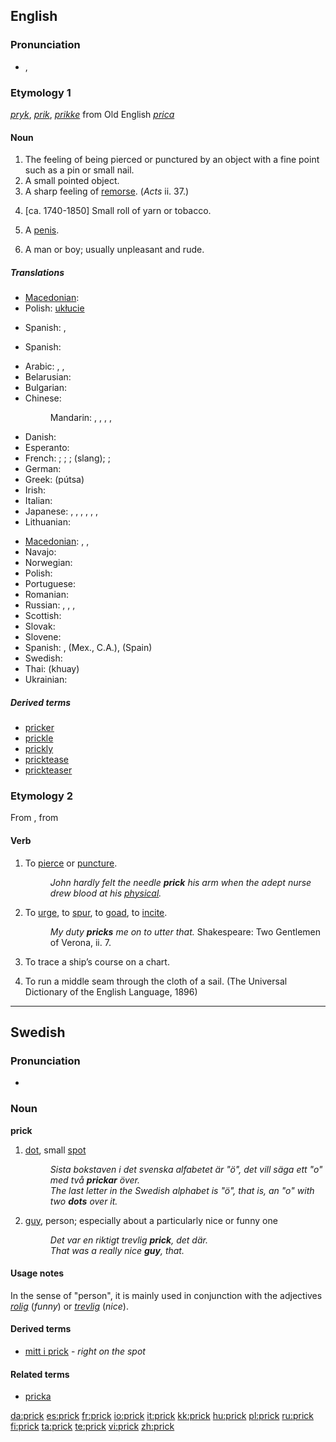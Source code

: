 {{wikipedia|dab=prick}}
==English==

===Pronunciation===
* {{IPA|/prɪk/}}, {{SAMPA|/prIk/}}
*: {{rhymes|ɪk}}

===Etymology 1===
{{etyl|enm}} ''[[pryk]]'', ''[[prik]]'', ''[[prikke]]'' from Old English ''[[prica]]''

====Noun====
{{en-noun}}

# The feeling of being pierced or punctured by an object with a fine point such as a pin or small nail.
# A small pointed object.
# A sharp feeling of [[remorse]]. (''Acts'' ii. 37.)
# {{nautical|obsolete}} [ca. 1740-1850] Small roll of yarn or tobacco.
# {{slang|vulgar|especially|_|US}} A [[penis]].
# {{US|British|slang|pejorative}} A man or boy; usually unpleasant and rude.

=====Translations=====
{{trans-top|feeling of being pierced or punctured}}
* [[Macedonian]]: {{t|mk|убод|m|tr=úbod|sc=Cyrl}}
* Polish: [[ukłucie]] {{n}}
{{trans-mid}}
* Spanish: {{t+|es|punzada|f}}, {{t+|es|piquete|m}}
{{trans-bottom}}

{{trans-top|sharp feeling of remorse}}
* Spanish: {{t-|es|remordimiento|m}}
{{trans-mid}}
{{trans-bottom}}

{{trans-top|(slang) a penis}}
* Arabic: {{t|ar|زب|m|tr=zubb|sc=Arab}},  {{t|ar|زبر|m|tr=zubr|sc=Arab}},  {{t|ar|أير|m|tr='ayr|sc=Arab}}
* Belarusian: {{t|be|хуй|m|tr=xuj|sc=Cyrl}}
* Bulgarian: {{t|bg|хуй|m|tr=huj|sc=Cyrl}}
* Chinese:
*: Mandarin: {{t|zh|雞巴|sc=Hani}},  {{t|zh|鸡巴|tr=jība|sc=Hani}},  {{t|zh|屌|tr=diǎo|sc=Hani}},  {{qualifier|euphemism}} {{t|zh|鳥|sc=Hani}},  {{t|zh|鸟|tr=diǎo|sc=Hani}}
* Danish: {{t+|da|prik|n}}
* Esperanto: {{t+|eo|kaco|xs=Esperanto}}
* French: {{t+|fr|bite|f}}; {{t+|fr|paf|m}}; {{t+|fr|pine|f}}; {{t+|fr|queue|f}} (slang); {{t+|fr|vit|m}}; {{t+|fr|zob|m}}
* German: {{t+|de|Pimmel|m}}
* Greek: {{t+|el|πούτσα|sc=Grek}} (pútsa) {{f}}
* Irish: {{t-|ga|slat|xs=Irish}}
* Italian: {{t-|it|kazzo}}
* Japanese: {{t|ja|ちんこ|tr=chinko|sc=Jpan}},  {{t|ja|ちんぽ|tr=chinpo|sc=Jpan}},  {{t|ja|ちんちん|tr=chinchin|sc=Jpan}},  {{qualifier|of children}} {{t|ja|おちんちん|tr=o-chinchin|sc=Jpan}},  {{t|ja|ぽこちん|tr=pokochin|sc=Jpan}},  {{t|ja|まら|tr=mara|sc=Jpan}},  {{t|ja|ちんぽこ|tr=chinpoko|sc=Jpan}}
* Lithuanian: {{t-|lt|bybis|xs=Lithuanian}}
{{trans-mid}}
* [[Macedonian]]: {{t|mk|стап|m|tr=stáp|sc=Cyrl}},  {{t|mk|мандало|n|tr=mándalo|sc=Cyrl}},  {{t|mk|кур|m|tr=kur|sc=Cyrl}}
* Navajo: {{tø|nv|acho'}}
* Norwegian: {{t+|no|pikk}}
* Polish: {{t+|pl|chuj}}
* Portuguese: {{t+|pt|pau}}
* Romanian: {{t+|ro|pula}}
* Russian: {{t+|ru|хуй|m|tr=xuj|sc=Cyrl}}, {{t+|ru|хер|m|tr=xer|sc=Cyrl}},  {{qualifier|mild}} {{t|ru|член|m|tr=člen|sc=Cyrl}},  {{qualifier|of children}} {{t|ru|писюн|m|tr=pisjún|sc=Cyrl}}
* Scottish: {{t-|gd|bod|xs=Scottish Gaelic}}
* Slovak: {{t-|sk|kurac}}
* Slovene: {{t-|sl|kokot}}
* Spanish: {{t-|es|reata|f}}, {{t+|es|macana|f}} (Mex., C.A.), {{t+|es|polla|f}} (Spain)
* Swedish: {{t+|sv|kuk}}
* Thai: {{t-|th|ควย|xs=Thai}} (khuay)
* Ukrainian: {{t|uk|хуй|m|tr=xuj|sc=Cyrl}}
{{trans-bottom}}

=====Derived terms=====
* [[pricker]]
* [[prickle]]
* [[prickly]]
* [[pricktease]]
* [[prickteaser]]

===Etymology 2===
From {{etyl|enm|en}} {{term|prikken||lang=enm}}, from {{etyl|ang|en}} {{term|prician||lang=ang}}

====Verb====
{{en-verb}}

# {{transitive}} To [[pierce]] or [[puncture]].
#: ''John hardly felt the needle '''prick''' his arm when the adept nurse drew blood at his [[physical]].''
# {{transitive|figurative}} To [[urge]], to [[spur]], to [[goad]], to [[incite]].
#: ''My duty '''pricks''' me on to utter that.'' Shakespeare: Two Gentlemen of Verona, ii. 7.
# {{nautical|obsolete}} To trace a ship’s course on a chart.
# {{nautical|obsolete}} To run a middle seam through the cloth of a sail. (The Universal Dictionary of the English Language, 1896)

----

==Swedish==

===Pronunciation===
* {{audio|Sv-en prick.ogg|audio}}

===Noun===
{{sv-noun-reg-ar}}
'''prick''' {{c}}

# [[dot]], small [[spot]]
#: ''Sista bokstaven i det svenska alfabetet är "ö", det vill säga ett "o" med två '''prickar''' över.''
#: ''The last letter in the Swedish alphabet is "ö", that is, an "o" with two '''dots''' over it.''
# [[guy]], person; especially about a particularly nice or funny one
#: ''Det var en riktigt trevlig '''prick''', det där.''
#: ''That was a really nice '''guy''', that.''

====Usage notes====
In the sense of "person", it is mainly used in conjunction with the adjectives ''[[rolig]]'' (''funny'') or ''[[trevlig]]'' (''nice'').

====Derived terms====
* [[mitt i prick]] - ''right on the spot''

====Related terms====
* [[pricka]]

[[da:prick]]
[[es:prick]]
[[fr:prick]]
[[io:prick]]
[[it:prick]]
[[kk:prick]]
[[hu:prick]]
[[pl:prick]]
[[ru:prick]]
[[fi:prick]]
[[ta:prick]]
[[te:prick]]
[[vi:prick]]
[[zh:prick]]